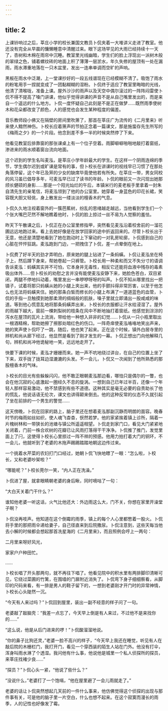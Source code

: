 ```yaml
---
---
---
```

title: 2
---




上课铃响过之后，莘庄小学的校长兼国文教员卜侃夹着一大堆讲义走进了教室。他还没有完全从早晨的慵懒睡意中清醒过来。眼下这场罕见的大雨已经持续十一天了，杏树和木棉在雨帘中沉睡。教室里光线幽暗，学生们的脸上浮现出一派树木般的翠绿之色，铺着螺纹砖的地面上积了薄薄一层淤水，年久失修的屋顶有一处在漏雨，雨水滞重地落在一只木盆里，发出一连串单调而空旷的声响。

黑板在雨水中泛潮，上一堂课抄好的一段五线谱现在已经模糊不清了。吸饱了雨水的粉笔用手一捏就变成了一团黏糊糊的湿粉。卜侃终于适应了教室里晦暗的光线，他清了清喉咙，准备上课。屋外沙沙的雨声以及天空中偶尔滚过的一阵阵闷雷使卜侃不得不提高了嗓门讲课，他似乎觉得讲课的声音不是从自己嘴里发出的，而是来自一个遥远的什么地方。卜侃一度怀疑自己此刻是不是正在做梦……既然雨季使树木和花朵都改变了颜色，人的感觉也会发生某种程度的偏差。

音乐教师段小佛又在隔壁的房间里吹箫了，那首在莘庄广为流传的《二月里来》听来使人黯然神伤。卜校长应着箫声的节拍正念着一篇课文，那是施蛰存先生所写的《梅雨之夕》的一个片段。他念到差不多一半的时候突然停了下来。

他看见教室后排靠窗的那张课桌上有一个位子空着。雨脚噼噼啪啪地敲打着窗纸，渗进来的雨水顺着窗台流向地面。

这个迟到的学生名叫麦泓，是莘庄小学年龄最大的学生。在这样一个阴雨连绵的季节，学生偶尔迟到或旷课是常有的事，但卜校长在讲课时的视线早已习惯了在那处角落停留，这个年已及笄的少女的缺席毕竟使他若有所失。在莘庄一带，男女同校的风习虽已倡导多年，可麦泓早已过了读书的年龄。卜侃的眼前又一次闪现出她那颀长健硕的身影……那是一个阳光灿烂的午后，本镇米行的麦老板手里拿着一封朱自清先生的亲笔信，将麦泓领到了他的办公室里。她穿着一身蓝色的印花长裙，笑容既大胆又轻佻，身上散发出一缕淡淡的檀香木的气息。

卜侃久久地注视着窗外的一簇芭蕉树，纷乱的思绪越走越远，当他看到学生们一个个张大嘴巴茫然不解地瞧着他时，卜侃的脸上掠过一丝不易为人觉察的羞怯。

昨天下午散课之后，卜侃正在办公室里修指甲，突然看见麦泓沿着校舍前的一溜花圃远远地跑过来。看上去她好像是在放学回家的途中折返回来的。尽管卜校长出于无意，他还是清楚地看到了她在跑动时上下窜动的一对乳房轮廓，卜侃感到自己的心脏在怦怦狂跳。麦泓跑到门边，一把拽住了卜侃，差一点晕倒在地上。

卜侃费了好半天的劲才弄明白，原来她的腿上钻进了一条蚂蟥。卜侃让麦泓坐在椅子上，然后蹲下身来，帮她卷起一只裤管。卜校长用一种柔和而又不失分寸的语调告诉麦泓：蚂蟥其实并不可怕，它本身并无毒性，相反它还能将血液中残存的毒素吸出体外……但卜校长的劝慰之言并没有能使麦泓安静下来，她脸色苍白，双目紧闭，两腿不停地抖动着，嘴里发出一串咿咿呀呀的叫声。卜侃不知从哪里找出一把镊子，试着将那只蚂蟥从她的小腿上夹出来，他的手颤抖得非常厉害，以至于他怎么也无法将蚂蟥夹住。她的那条白皙而修长的小腿上布满了一道道蓝色的血管，卜侃的手指一旦触摸到她那柔滑的绸缎般的肌肤，嗓子里就立即涌出一股咸咸的味道。等到他心慌意乱地将那条蚂蟥弄出来，卜校长的衣服都让汗水给浸湿了。屋外的雨越下越大，窗前一棵刺梨树的枝条在风中不断地抽打着窗纸。他感觉到淙淙的泻水在屋顶的瓦片上流淌，带给他一种想入非非的幻觉……卜侃从一只小瓶里取出一根酒精棉，帮助她擦了擦那处暗红色的伤口。一阵奇痒使麦泓咯咯地笑出声来，她的笑声使卜侃吓了一跳，随后，他也笑了起来。正在这个时候，镇外白居寺里的辨机和尚从廊下经过，他显然是看到了刚才发生的一幕。卜侃正想出门向他解释几句，辨机和尚冲他诡秘地一笑，远远地走开了。

快要下课的时候，麦泓才姗姗而来。她一声不吭地绕过讲台，在自己的位置上坐了下来，双手拢了拢耳边湿漉漉的头发。不一会儿，卜侃又一次闻到了他所熟悉的那股檀香木的气味。

卜校长的目光有些躲躲闪闪，他不敢正眼朝麦泓那边看，哪怕只是偶尔的一瞥，也会在他沉寂的心底激起一圈经久不息的旋涡。一想到自己已年过半百，还像一个年轻人那样容易激动，他不禁感到有些不道德。这种其实是毫无必要的自责助长了他的慌乱，他说话语无伦次，课文也讲得颠来倒去。他的这种反常的仪态不久就引起了坐在前排的一个男生的警觉……

这天傍晚，卜侃在回家的路上，脑子里还在想着麦泓那副沉静而明朗的面容。晚春时节的梅雨如丝如织，使人魂飞杳杳，恹然若梦。他的家紧挨着镇上诊所，隔着一片槐树林和一带狭长的池塘与镇公所遥遥相望。卜侃走到家门口，看见大门紧紧地关闭着，门前一株合欢树的花瓣已让风雨打落得干干净净。卜侃推了推门，发觉里面上了闩，这使得卜校长心里掠过一阵不祥的预感。他用力拍打着大门的铜环，不一会儿，他就听到了老婆的木拖声踢踢踏踏地朝这边传过来。

一个挑着水芹菜的农妇打门口经过，她朝卜侃飞快地瞟了一眼：“怎么啦，卜校长，又和老婆吵架啦？”

“哪能呢？”卜校长莞尔一笑，“内人正在洗澡。”

卜侃进了屋，就拿眼睛朝老婆的身后瞅，同时嘀咕了一句：

“大白天关着门干什么？”

谁知他老婆一听这话，火气比他还大：外边雨这么大，门不关，你想在家里开澡堂子啊？

卜侃没再吱声。他知道在这个倒霉的雨季，镇上的每个人心里都憋着一股火。卜侃将手里的那把雨伞递给妻子，自己径直来到后院撒尿。卜侃注意到，这些天每当他去小解的时候都会想起那首冼星海的《二月里来》，而且照例会哼上一两句：

二月里来呀好风光，

家家户户种田忙。

……

卜校长唱了开头那两句，就不再往下唱了。他看见院中的积水里有两排脚印清晰可见，它绕过菜圃的竹篱，在围墙的门扉附近消失了。卜侃弯下身子细细察看，从脚印的尺码来看，有一排是男人的鞋子留下的，一想到老婆刚才开门时的异常神情，卜校长心头陡然一沉。

“今天有人来过吗？”卜侃回到屋里，装出一副不经意的样子问了一句。

老婆敲了敲脑壳：“我差一点忘了，今天早上倒是有人来过，不过他不是来找你的……”

“这么说，他是从后门进来的啰！”卜侃酸溜溜地说。

“你的鼻子比狗还灵，”老婆一脸不高兴的样子，“今天早上我还在睡觉，听见有人在敲后院的木栅栏门，我打开门，看见一个穿西装的陌生人站在门外。他没有打伞，浑身叫雨水淋了个透湿。我问他有什么事，他说他是城里一个私人侦探所的探员，来莘庄找褚少良……”

“探员？”卜侃心头一紧，“他说了些什么？”

“没说什么，”老婆打了一个饱嗝，“他在屋里避了一会儿雨就走了。”

老婆的话让卜侃突然想起几天前的一件什么事来，他仿佛觉得这个侦探的出现与那件事有关，可是他的脑子里一片空白，什么也想不起来。在这个寂寞而漫长的雨季，人的记性也好像发了霉。